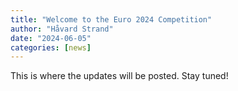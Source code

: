 ```yaml
---
title: "Welcome to the Euro 2024 Competition"
author: "Håvard Strand"
date: "2024-06-05"
categories: [news]
---
```


This is where the updates will be posted. Stay tuned!
